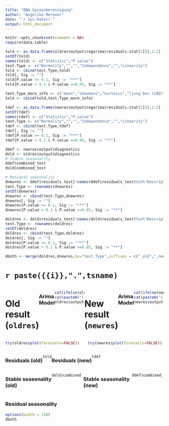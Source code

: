 ```yaml
---
title: "QNA_Saisonbereinigung"
author: "Angelika Meraner"
date: "`r Sys.Date()`"
output: html_document
---
```


```r
knitr::opts_chunk$set(comment = NA)
require(data.table)

told <- as.data.frame(oldres$output$regarima$residuals.stat[2])[,1:2]
setDT(told)
names(told) <- c("Statistic","P.value")
test.Type <- c("Normality","","","Independence","","Linearity")
told <- cbind(test.Type,told)
told[, Sig := ""]
told[P.value >= 0.1, Sig := "***"]
told[P.value < 0.1 & P.value >=0.05, Sig := "**"]

test.Type_more_info <- c("mean","skewness","kurtosis","ljung box (LBQ)","LBQ (res at seas lags)","LBQ (sq res)")
told <- cbind(told,test.Type_more_info)

tdef <- as.data.frame(newres$output$regarima$residuals.stat[2])[,1:2]
setDT(tdef)
names(tdef) <- c("Statistic","P.value")
test.Type <- c("Normality","","","Independence","","Linearity")
tdef <- cbind(test.Type,tdef)
tdef[, Sig := ""]
tdef[P.value >= 0.1, Sig := "***"]
tdef[P.value < 0.1 & P.value >=0.05, Sig := "**"]

ddef <- newres$output$diagnostics
dold <- oldres$output$diagnostics
# Stable seasonality
ddef$combined_test
dold$combined_test

# Residual seasonality
dnewres <- ddef$residuals_test[!names(ddef$residuals_test)%in%"Description"]
test.Type <- rownames(dnewres)
setDT(dnewres)
dnewres <- cbind(test.Type,dnewres)
dnewres[, Sig := ""]
dnewres[P.value >= 0.1, Sig := "***"]
dnewres[P.value < 0.1 & P.value >=0.05, Sig := "**"]

doldres <- dold$residuals_test[!names(dold$residuals_test)%in%"Description"]
test.Type <- rownames(doldres)
setDT(doldres)
doldres <- cbind(test.Type,doldres)
doldres[, Sig := ""]
doldres[P.value >= 0.1, Sig := "***"]
doldres[P.value < 0.1 & P.value >=0.05, Sig := "**"]

dboth <- merge(doldres,dnewres,by="test.Type",suffixes = c("_old","_new"), sort = FALSE)


```

# `r paste({{i}},".",tsname)`

:::: {style="display: flex;"}

::: {}

# Old result (`oldres`)

### Arima Model

```r
cat(ifelse(oldres$output$decomposition$mode == "Multiplicative","log",oldres$output$decomposition$mode))
cat(paste0("(",paste0(oldres$output$regarima$arma,collapse= ", "),")"))
oldres$output$regarima$regression.coefficients
```

:::

::: {}

# New result (`newres`)

### Arima Model

```r
cat(ifelse(newres$output$decomposition$mode == "Multiplicative","log",newres$output$decomposition$mode))
cat(paste0("(",paste0(newres$output$regarima$arma,collapse= ", "),")"))
newres$output$regarima$regression.coefficients
```

:::
:::: 

:::: {.columns}

::: {.column width="50%"}


```r
try(oldres$plot(forecasts=FALSE))
```

:::

::: {.column width="50%"}


```r
try(newres$plot(forecasts=FALSE))
```

:::
::::

:::: {style="display: flex;"}

::: {}

### Residuals (old)

```r
told
```

:::

::: {}

### Residuals (new)

```r
tdef
```

:::
::::

:::: {style="display: flex;"}

::: {}

### Stable seasonality (old)

```r
dold$combined_test
```

:::

::: {}

### Stable seasonality (new)

```r
ddef$combined_test
```

:::
::::

### Residual seasonality 

```r
options(width = 150)
dboth
```

